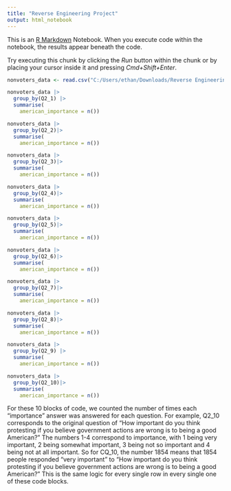 ```yaml
---
title: "Reverse Engineering Project"
output: html_notebook
---
```


This is an [R Markdown](http://rmarkdown.rstudio.com) Notebook. When you execute code within the notebook, the results appear beneath the code.

Try executing this chunk by clicking the *Run* button within the chunk or by placing your cursor inside it and pressing *Cmd+Shift+Enter*.

```r
nonvoters_data <- read.csv("C:/Users/ethan/Downloads/Reverse Engineering Milestone 2/nonvoters_data.csv")
```

```r
nonvoters_data |>
  group_by(Q2_1) |>
  summarise(
    american_importance = n())
```
```r
nonvoters_data |>
  group_by(Q2_2)|>
  summarise(
    american_importance = n())
```
```r
nonvoters_data |>
  group_by(Q2_3)|>
  summarise(
    american_importance = n())
```
```r
nonvoters_data |>
  group_by(Q2_4)|>
  summarise(
    american_importance = n())
```
```r
nonvoters_data |>
  group_by(Q2_5)|>
  summarise(
    american_importance = n())
```
```r
nonvoters_data |>
  group_by(Q2_6)|>
  summarise(
    american_importance = n())
```
```r
nonvoters_data |>
  group_by(Q2_7)|>
  summarise(
    american_importance = n())
```
```r
nonvoters_data |>
  group_by(Q2_8)|>
  summarise(
    american_importance = n())
```
```r
nonvoters_data |>
  group_by(Q2_9) |>
  summarise(
    american_importance = n())
```
```r
nonvoters_data |>
  group_by(Q2_10)|>
  summarise(
    american_importance = n())
```

For these 10 blocks of code, we counted the number of times each "importance" answer was answered for each question. For example, Q2_10 corresponds to the original question of "How important do you think protesting if you believe government actions are wrong is to being a good American?" The numbers 1-4 correspond to importance, with 1 being very important, 2 being somewhat important, 3 being not so important and 4 being not at all important. So for CQ_10, the number 1854 means that 1854 people responded "very important" to "How important do you think protesting if you believe government actions are wrong is to being a good American?" This is the same logic for every single row in every single one of these code blocks.
